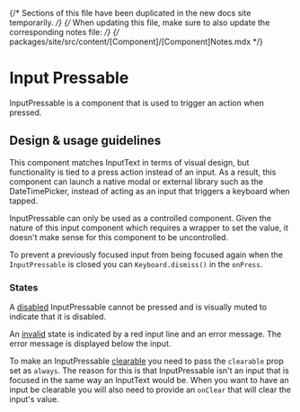 
{/* Sections of this file have been duplicated in the new docs site temporarily. */}
{/* When updating this file, make sure to also update the corresponding notes file: */}
{/* packages/site/src/content/[Component]/[Component]Notes.mdx */}

<Meta title="Components/Forms and Inputs/InputPressable" />

# Input Pressable

InputPressable is a component that is used to trigger an action when pressed.

## Design & usage guidelines

This component matches InputText in terms of visual design, but functionality is
tied to a press action instead of an input. As a result, this component can
launch a native modal or external library such as the DateTimePicker, instead of
acting as an input that triggers a keyboard when tapped.

InputPressable can only be used as a controlled component. Given the nature of
this input component which requires a wrapper to set the value, it doesn't make
sense for this component to be uncontrolled.

To prevent a previously focused input from being focused again when the
`InputPressable` is closed you can `Keyboard.dismiss()` in the `onPress`.

### States

A
[disabled](../?path=/story/components-forms-and-inputs-inputpressable-mobile--disabled)
InputPressable cannot be pressed and is visually muted to indicate that it is
disabled.

An
[invalid](../?path=/story/components-forms-and-inputs-inputpressable-mobile--invalid)
state is indicated by a red input line and an error message. The error message
is displayed below the input.

To make an InputPressable
[clearable](../?path=/story/components-forms-and-inputs-inputpressable-mobile--clearable)
you need to pass the `clearable` prop set as `always`. The reason for this is
that InputPressable isn't an input that is focused in the same way an InputText
would be. When you want to have an input be clearable you will also need to
provide an `onClear` that will clear the input's value.
